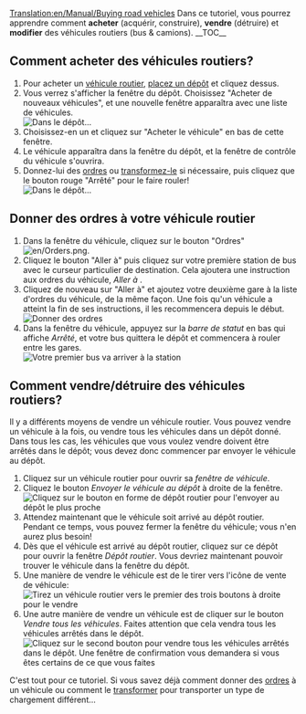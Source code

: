 [[Translation:en/Manual/Buying road vehicles]]
{{fr/Tutoriel}}
Dans ce tutoriel, vous pourrez apprendre comment '''acheter''' (acquérir, construire), '''vendre''' (détruire) et '''modifier''' des véhicules routiers (bus & camions).
__TOC__ 
==Comment acheter des véhicules routiers?==

# Pour acheter un [[fr/Véhicules routiers|véhicule routier]], [[fr/Manual/Construction de dépôts routiers|placez un dépôt]] et cliquez dessus.
# Vous verrez s'afficher la fenêtre du dépôt. Choisissez "Acheter de nouveaux véhicules", et une nouvelle fenêtre apparaîtra avec une liste de véhicules.<br/>[[File:en/Tutorial bus 5.png|frame|none|Dans le dépôt...]]
# Choisissez-en un et cliquez sur "Acheter le véhicule" en bas de cette fenêtre.
# Le véhicule apparaîtra dans la fenêtre du dépôt, et la fenêtre de contrôle du véhicule s'ouvrira.
# Donnez-lui des [[fr/Manual/Ordres|ordres]] ou [[fr/Manual/Transformation|transformez-le]] si nécessaire, puis cliquez que le bouton rouge "Arrêté" pour le faire rouler!<br/>[[File:en/Stopped bus.png|frame|none|Dans le dépôt...]]

==Donner des ordres à votre véhicule routier==
#Dans la fenêtre du véhicule, cliquez sur le bouton "Ordres" [[File:en/Orders.png]]. 
#Cliquez le bouton "Aller à" puis cliquez sur votre première station de bus avec le curseur particulier de destination. Cela ajoutera une instruction aux ordres du véhicule, ''Aller à <nom de la gare routière>''.
#Cliquez de nouveau sur "Aller à" et ajoutez votre deuxième gare à la liste d'ordres du véhicule, de la même façon. Une fois qu'un véhicule a atteint la fin de ses instructions, il les recommencera depuis le début.<br/>[[File:en/Tutorial bus 6.png|frame|none|Donner des ordres]]
#Dans la fenêtre du véhicule, appuyez sur la ''barre de statut'' en bas qui affiche ''Arrêté'', et votre bus quittera le dépôt et commencera à rouler entre les gares.<br/>[[File:en/Tutorial bus 7.png|frame|none|Votre premier bus va arriver à la station]]

==Comment vendre/détruire des véhicules routiers?==
Il y a différents moyens de vendre un véhicule routier. Vous pouvez vendre un véhicule à la fois, ou vendre tous les véhicules dans un dépôt donné. Dans tous les cas, les véhicules que vous voulez vendre doivent être arrêtés dans le dépôt; vous devez donc commencer par envoyer le véhicule au dépôt.

# Cliquez sur un véhicule routier pour ouvrir sa ''fenêtre de véhicule''.
# Cliquez le bouton ''Envoyer le véhicule au dépôt'' à droite de la fenêtre.<br/>[[File:en/Buying-road-vehicles-6.png|none|frame|Cliquez sur le bouton en forme de dépôt routier pour l'envoyer au dépôt le plus proche]]
# Attendez maintenant que le véhicule soit arrivé au dépôt routier. Pendant ce temps, vous pouvez fermer la fenêtre du véhicule; vous n'en aurez plus besoin!
# Dès que el véhicule est arrivé au dépôt routier, cliquez sur ce dépôt pour ouvrir la fenêtre ''Dépôt routier''. Vous devriez maintenant pouvoir trouver le véhicule dans la fenêtre du dépôt.
# Une manière de vendre le véhicule est de le tirer vers l'icône de vente de véhicule:<br/>[[File:en/Buying-road-vehicles-7.png|none|frame|Tirez un véhicule routier vers le premier des trois boutons à droite pour le vendre]]
# Une autre manière de vendre un véhicule est de cliquer sur le bouton ''Vendre tous les véhicules''. Faites attention que cela vendra tous les véhicules arrêtés dans le dépôt.<br/>[[File:en/Buying-road-vehicles-8.png|none|frame|Cliquez sur le second bouton pour vendre tous les véhicules arrêtés dans le dépôt. Une fenêtre de confirmation vous demandera si vous êtes certains de ce que vous faites]]

C'est tout pour ce tutoriel. Si vous savez déjà comment donner des [[fr/Manual/Ordres|ordres]] à un véhicule ou comment le [[fr/Manual/Transformation|transformer]] pour transporter un type de chargement différent...